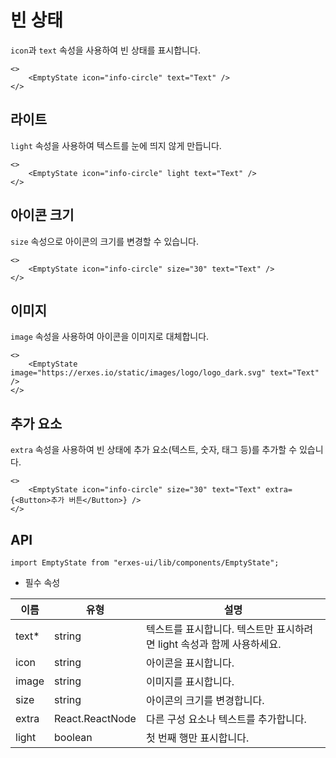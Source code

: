 
<HeroPattern />

# 빈 상태
`icon`과 `text` 속성을 사용하여 빈 상태를 표시합니다.

```tsx
<>
	<EmptyState icon="info-circle" text="Text" />
</>
```

## **라이트**
`light` 속성을 사용하여 텍스트를 눈에 띄지 않게 만듭니다.
```tsx
<>
	<EmptyState icon="info-circle" light text="Text" />
</>
```

## **아이콘 크기**
`size` 속성으로 아이콘의 크기를 변경할 수 있습니다.

```tsx
<>
	<EmptyState icon="info-circle" size="30" text="Text" />
</>
```

## **이미지**
`image` 속성을 사용하여 아이콘을 이미지로 대체합니다.

```tsx
<>
	<EmptyState image="https://erxes.io/static/images/logo/logo_dark.svg" text="Text" />
</>
```

## **추가 요소**
`extra` 속성을 사용하여 빈 상태에 추가 요소(텍스트, 숫자, 태그 등)를 추가할 수 있습니다.

```tsx
<>
	<EmptyState icon="info-circle" size="30" text="Text" extra={<Button>추가 버튼</Button>} />
</>
```

## **API**

```tsx
import EmptyState from "erxes-ui/lib/components/EmptyState";
```
* 필수 속성

| 이름 | 유형 | 설명 |
| ---| --- | ---|
| text*	 | string | 텍스트를 표시합니다. 텍스트만 표시하려면 light 속성과 함께 사용하세요. |
| icon	 | string | 아이콘을 표시합니다. |
| image | string| 이미지를 표시합니다. |
| size | string | 아이콘의 크기를 변경합니다. |
| extra	 | React.ReactNode | 다른 구성 요소나 텍스트를 추가합니다. |
| light | boolean | 첫 번째 행만 표시합니다. |

